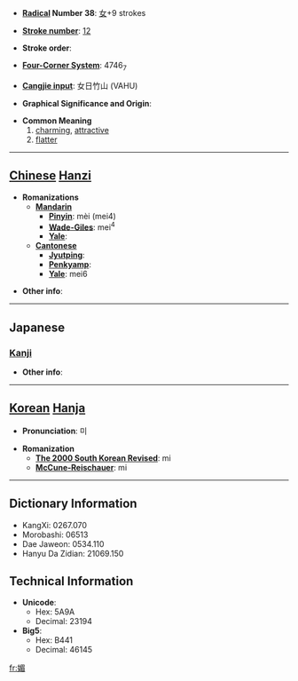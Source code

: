 * '''[[Wiktionary:Chinese radical index| Radical]] Number 38''': [[Wiktionary:Chinese radical index 女|女]]+9 strokes

* '''[[Wiktionary:Chinese total strokes index|Stroke number]]''': [[Wiktionary:Chinese total strokes index 12|12]]

* '''Stroke order''': 

* '''[[Wiktionary:Chinese four corner index|Four-Corner System]]''': 4746<sub>7</sub>

* '''[[Wiktionary:Chinese Cangjie index|Cangjie input]]''': 女日竹山 (VAHU)

* '''Graphical Significance and Origin''': 

* '''Common Meaning'''
*#[[charming]], [[attractive]]
*# [[flatter]]


----

== [[Chinese]] [[Hanzi]] ==

* '''Romanizations'''
** '''[[Mandarin]]'''
*** '''[[Pinyin]]''': mèi (mei4)
*** '''[[Wade-Giles]]''': mei<sup>4</sup>
*** '''[[Yale]]''': 
** '''[[Cantonese]]'''
*** '''[[Jyutping]]''':
*** '''[[Penkyamp]]''': 
*** '''[[Yale]]''': mei6

* '''Other info''': 

----

==Japanese==
===[[Kanji]]===
{{kanji|on readings=[[び]] (bi)|kun readings=[[こびる]] (kobiru)}}

* '''Other info''':  

----

== [[Korean]] [[Hanja]] ==

* '''Pronunciation''': 미

* '''Romanization'''
** '''[[The 2000 South Korean Revised Romanization|The 2000 South Korean Revised]]''': mi
** '''[[McCune-Reischauer]]''': mi

----

== Dictionary Information ==

* KangXi: 0267.070
* Morobashi: 06513
* Dae Jaweon: 0534.110
* Hanyu Da Zidian: 21069.150

== Technical Information ==

* '''Unicode''':
** Hex: 5A9A
** Decimal: 23194
* '''Big5''':
** Hex: B441
** Decimal: 46145

[[fr:媚]]